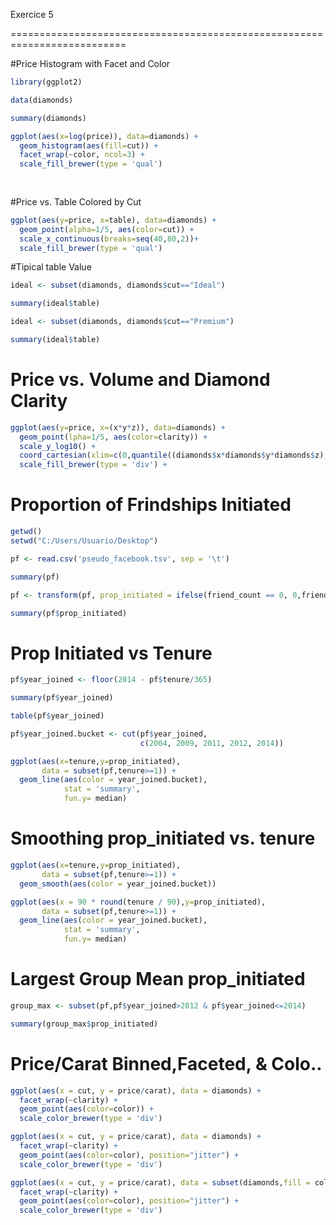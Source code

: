 Exercice 5

==========================================================================

#Price Histogram with Facet and Color


```{r Import Diamonds Dataset}

library(ggplot2)

data(diamonds)

summary(diamonds)

```


```{r Price Histogram with Facet and Color}

ggplot(aes(x=log(price)), data=diamonds) +
  geom_histogram(aes(fill=cut)) +
  facet_wrap(~color, ncol=3) +
  scale_fill_brewer(type = 'qual')
  
  

```

#Price vs. Table Colored by Cut

```{r Price vs. Table Colored by Cut}

ggplot(aes(y=price, x=table), data=diamonds) +
  geom_point(alpha=1/5, aes(color=cut)) +
  scale_x_continuous(breaks=seq(40,80,2))+
  scale_fill_brewer(type = 'qual') 


```

#Tipical table Value

```{r Tipical table Value}

ideal <- subset(diamonds, diamonds$cut=="Ideal")

summary(ideal$table)

```

```{r}

ideal <- subset(diamonds, diamonds$cut=="Premium")

summary(ideal$table)

```

# Price vs. Volume and Diamond Clarity

```{r Price vs. Volume and Diamond Clarity}

ggplot(aes(y=price, x=(x*y*z)), data=diamonds) +
  geom_point(lpha=1/5, aes(color=clarity)) +
  scale_y_log10() +
  coord_cartesian(xlim=c(0,quantile((diamonds$x*diamonds$y*diamonds$z),0.95)))
  scale_fill_brewer(type = 'div') +


```

# Proportion of Frindships Initiated

```{r import dataset}

getwd()
setwd("C:/Users/Usuario/Desktop")

pf <- read.csv('pseudo_facebook.tsv', sep = '\t')

summary(pf)

```

```{r Proportion of Frindships Initiated}

pf <- transform(pf, prop_initiated = ifelse(friend_count == 0, 0,friendships_initiated/friend_count))

summary(pf$prop_initiated)

```

# Prop Initiated vs Tenure

```{r}

pf$year_joined <- floor(2014 - pf$tenure/365)

summary(pf$year_joined)

table(pf$year_joined)

pf$year_joined.bucket <- cut(pf$year_joined,
                             c(2004, 2009, 2011, 2012, 2014))


```

```{r}


ggplot(aes(x=tenure,y=prop_initiated),
       data = subset(pf,tenure>=1)) +
  geom_line(aes(color = year_joined.bucket), 
            stat = 'summary', 
            fun.y= median) 

```


# Smoothing prop_initiated vs. tenure

```{r Smoothing prop_initiated vs. tenure}

ggplot(aes(x=tenure,y=prop_initiated),
       data = subset(pf,tenure>=1)) +
  geom_smooth(aes(color = year_joined.bucket))

```

```{r}

ggplot(aes(x = 90 * round(tenure / 90),y=prop_initiated),
       data = subset(pf,tenure>=1)) +
  geom_line(aes(color = year_joined.bucket), 
            stat = 'summary', 
            fun.y= median) 

```

# Largest Group Mean prop_initiated

```{r Largest Group Mean prop_initiated}

group_max <- subset(pf,pf$year_joined>2012 & pf$year_joined<=2014)

summary(group_max$prop_initiated)

```

# Price/Carat Binned,Faceted, & Colo..

```{r Price/Carat Binned,Faceted, & Colo..}

ggplot(aes(x = cut, y = price/carat), data = diamonds) +
  facet_wrap(~clarity) +
  geom_point(aes(color=color)) +
  scale_color_brewer(type = 'div')

```

```{r}

ggplot(aes(x = cut, y = price/carat), data = diamonds) +
  facet_wrap(~clarity) +
  geom_point(aes(color=color), position="jitter") +
  scale_color_brewer(type = 'div')

```

```{r}

ggplot(aes(x = cut, y = price/carat), data = subset(diamonds,fill = color)) +
  facet_wrap(~clarity) +
  geom_point(aes(color=color), position="jitter") +
  scale_color_brewer(type = 'div')

```
